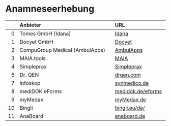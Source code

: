 # Anamneseerhebung

|    | Anbieter                          | URL                |
|---:|:----------------------------------|:-------------------|
|  0 | Tomes GmbH (Idana)                | [Idana](https://www.idana.com)            |
|  1 | Docyet GmbH                       | [Docyet](https://www.docyet.com)          |
|  2 | CompuGroup Medical (AmbulApps)    | [AmbulApps](https://www.cgm.com/deu_de/produkte/praxissoftware/ambulapps.html) |
|  3 | MAIA.tools                        | [MAIA](https://www.maia.tools)            |
|  4 | Simpleprax                        | [Simpleprax](https://www.simpleprax.de)   |
| 6   | Dr. QEN          | [drqen.com](https://drqen.com/) |
| 7   | Infoskop         | [synmedico.de](http://www.synmedico.de) |
| 8   | mediDOK eForms   | [medidok.de/eforms](https://medidok.de/eforms) |
| 9   | myMedax          | [myMedax.de](http://www.myMedax.de) |
| 10  | Bingli           | [bingli.eu/de/](https://www.bingli.eu/de/) |
| 11  | AnaBoard         | [anaboard.de](http://www.anaboard.de) |
